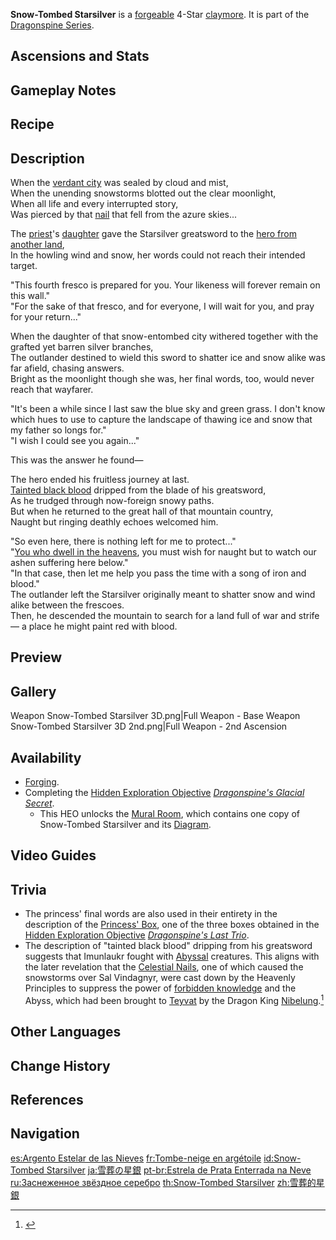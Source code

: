{{Weapon Infobox
|title          = Snow-Tombed Star&shy;sil&shy;ver
|id             = 12411
|image          = <gallery>
Weapon Snow-Tombed Starsilver.png|Base
Weapon Snow-Tombed Starsilver 2nd.png|2nd Ascension
</gallery>
|type           = Claymore
|releaseDate    = 2020-12-23
|quality        = 4
|base_atk       = 44
|2nd_stat_type  = Physical DMG Bonus
|2nd_stat       = 7.5%
|passive        = Frost Burial
|effect         = Hitting an opponent with Normal and Charged Attacks has a (var1)% chance of forming and dropping an Everfrost Icicle above them, dealing [[AoE]] DMG equal to (var2)% of ATK. Opponents affected by Cryo are instead dealt DMG equal to (var3)% of ATK. Can only occur once every 10s.
|eff_rank1_var1 = 60
|eff_rank2_var1 = 70
|eff_rank3_var1 = 80
|eff_rank4_var1 = 90
|eff_rank5_var1 = 100
|eff_rank1_var2 = 80
|eff_rank2_var2 = 95
|eff_rank3_var2 = 110
|eff_rank4_var2 = 125
|eff_rank5_var2 = 140
|eff_rank1_var3 = 200
|eff_rank2_var3 = 240
|eff_rank3_var3 = 280
|eff_rank4_var3 = 320
|eff_rank5_var3 = 360
|eff_att1       = Physical DMG
|eff_att2       = AoE
|eff_att3       = Effect Triggered by Normal Attack
|series         = Dragonspine
|obtain         = Forging
|obtain2        = ''[[Dragonspine's Glacial Secret]]''
|diagram        = ''[[Dragonspine's Glacial Secret]]''
}}
{{Description|An ancient greatsword that was stored between frescoes. Forged from Starsilver, it has the power to cleave through ice and snow.}}
'''Snow-Tombed Starsilver''' is a [[forge]]able 4-Star [[claymore]]. It is part of the [[Dragonspine Series]]. 

==Ascensions and Stats==
{{Weapon Ascensions and Stats
|ascendMat1 = Tile of Decarabian's Tower
|ascendMat2 = Debris of Decarabian's City
|ascendMat3 = Fragment of Decarabian's Epic
|ascendMat4 = Scattered Piece of Decarabian's Dream
|bossMat1   = Heavy Horn
|bossMat2   = Black Bronze Horn
|bossMat3   = Black Crystal Horn
|commonMat1 = Slime Condensate
|commonMat2 = Slime Secretions
|commonMat3 = Slime Concentrate
}}

==Gameplay Notes==
{{Transclude|Dragonspine Series|Gameplay Notes}}

==Recipe==
{{Recipe
|type = Forging
|Northlander Claymore Billet = 1
|Crystal Chunk = 50
|Starsilver = 50
|Mora = 500
|time = 10s
|sort = Northlander Claymore Billet;Crystal Chunk;Starsilver;Mora
}}

==Description==
When the [[Sal Vindagnyr|verdant city]] was sealed by cloud and mist,<br>
When the unending snowstorms blotted out the clear moonlight,<br>
When all life and every interrupted story,<br>
Was pierced by that [[Skyfrost Nail|nail]] that fell from the azure skies...

The [[Varuch|priest]]'s [[Princess of Sal Vindagnyr|daughter]] gave the Starsilver greatsword to the [[Imunlaukr|hero from another land]],<br>
In the howling wind and snow, her words could not reach their intended target.

"This fourth fresco is prepared for you. Your likeness will forever remain on this wall."<br>
"For the sake of that fresco, and for everyone, I will wait for you, and pray for your return..."

When the daughter of that snow-entombed city withered together with the grafted yet barren silver branches,<br>
The outlander destined to wield this sword to shatter ice and snow alike was far afield, chasing answers.<br>
Bright as the moonlight though she was, her final words, too, would never reach that wayfarer.

"It's been a while since I last saw the blue sky and green grass. I don't know which hues to use to capture the landscape of thawing ice and snow that my father so longs for."<br>
"I wish I could see you again..."

This was the answer he found&mdash;

The hero ended his fruitless journey at last.<br>
[[Abyss|Tainted black blood]] dripped from the blade of his greatsword,<br>
As he trudged through now-foreign snowy paths.<br>
But when he returned to the great hall of that mountain country,<br>
Naught but ringing deathly echoes welcomed him.

"So even here, there is nothing left for me to protect..."<br>
"[[Heavenly Principles|You who dwell in the heavens]], you must wish for naught but to watch our ashen suffering here below."<br>
"In that case, then let me help you pass the time with a song of iron and blood."<br>
The outlander left the Starsilver originally meant to shatter snow and wind alike between the frescoes.<br>
Then, he descended the mountain to search for a land full of war and strife &mdash; a place he might paint red with blood.

==Preview==
{{Preview
|file    = Weapon Snow-Tombed Starsilver Passive
|caption = Passive: Frost Burial - Everfrost Icicle Triggered
}}

==Gallery==
<gallery>
Weapon Snow-Tombed Starsilver 3D.png|Full Weapon - Base
Weapon Snow-Tombed Starsilver 3D 2nd.png|Full Weapon - 2nd Ascension
</gallery>

==Availability==
* [[Forging]].
* Completing the [[Hidden Exploration Objective]] ''[[Dragonspine's Glacial Secret]]''.
** This HEO unlocks the [[Mural Room]], which contains one copy of Snow-Tombed Starsilver and its [[Diagram]].

==Video Guides==
{{EVT
|video1   = https://youtu.be/RTQis_8FujE
|caption1 = How to obtain the Snow-Tombed Starsilver
}}

==Trivia==
* The princess' final words are also used in their entirety in the description of the [[Princess' Box]], one of the three boxes obtained in the [[Hidden Exploration Objective]] ''[[Dragonspine's Last Trio]]''.
* The description of "tainted black blood" dripping from his greatsword suggests that Imunlaukr fought with [[Abyss]]al creatures. This aligns with the later revelation that the [[Celestial Nail]]s, one of which caused the snowstorms over Sal Vindagnyr, were cast down by the Heavenly Principles to suppress the power of [[forbidden knowledge]] and the Abyss, which had been brought to [[Teyvat]] by the Dragon King [[Nibelung]].<ref>{{Ref/Quest|What Shape Does the Self Hold}}</ref>

==Other Languages==
{{Other Languages
|1_en     = Snow-Tombed Starsilver
|1_zhs    = 雪葬的星银
|1_zhs_rm = Xuě Zàng de Xīng Yín
|1_zht    = 雪葬的星銀
|1_zht_rm = Xuě Zàng de Xīng Yín
|1_zh_tl  = Snow-Tombed Starsilver
|1_ja     = 雪葬の星銀
|1_ja_rm  = Sessou no Seigin{{assumed}}
|1_ja_tl  = Snow-Tombed Starsilver
|1_ko     = 설장의 성은
|1_ko_rm  = Seoljang-ui Seong'eun
|1_ko_tl  = Snow-Tombed Starsilver
|1_es     = Argento Estelar de las Nieves
|1_es_tl  = Star Silver of the Snows
|1_fr     = Tombe-neige en argétoile
|1_fr_tl  = Snowfall of Starsilver
|1_fr_note = {{fr|Tombe}} can be translated as both "tomb" and "fall"; therefore, this weapon's name can also be understood as "Snow-Tomb of Starsilver."
|1_ru     = Заснеженное звёздное серебро
|1_ru_tl  = Snow-Covered Star Silver
|1_th     = Snow-Tombed Starsilver
|1_vi     = Tuyết Vùi Tinh Ngân
|1_vi_tl  = Snow-Covered Starsilver
|1_de     = Unter Schnee begrabenes Sternsilber
|1_de_tl  = Star-Silver Buried Under Snow
|1_id     = Snow-Tombed Starsilver
|1_pt     = Estrela de Prata Enterrada na Neve
|1_pt_tl  = Star of Silver Entombed in Snow
|1_tr     = Karlı Gümüş Yıldız
|1_tr_tl  = Snowy Silver Star
|1_it     = Argento astrale delle nevi
|1_it_tl  = Astral Silver of Snow
|2_en     = Frost Burial
|2_zhs    = 霜葬
|2_zhs_rm = Shuāngzàng
|2_zht    = 霜葬
|2_zht_rm = Shuāngzàng
|2_zh_tl  = Frost Burial
|2_ja     = 霜の埋葬
|2_ja_rm  = Shimo no Maisou
|2_ja_tl  = Burial of Frost
|2_ko     = 서리의 매장
|2_ko_rm  = Seori-ui Maejang
|2_ko_tl  = Burial of Frost
|2_es     = Entierro helado
|2_es_tl  = Frozen Burial
|2_fr     = Deuil givré
|2_fr_tl  = Frost Mourning
|2_ru     = Морозное погребение
|2_ru_tl  = Frosty Burial
|2_th     = Frost Burial
|2_vi     = Sương Táng
|2_vi_tl  = 
|2_de     = Frostgrab
|2_de_tl  = Frost Grave
|2_id     = Frost Burial
|2_pt     = Enterro Congelante
|2_pt_tl  = 
|2_tr     = Buzul Mezar
|2_tr_tl  = Glacial Grave
|2_it     = Sepoltura gelata
|2_it_tl  = Frozen Burial
}}

==Change History==
{{Change History|1.2}}

==References==
{{Reflist}}

==Navigation==
{{Weapons by Series Navbox|series=Dragonspine}}
{{Weapon Navbox|Claymores}}

[[es:Argento Estelar de las Nieves]]
[[fr:Tombe-neige en argétoile]]
[[id:Snow-Tombed Starsilver]]
[[ja:雪葬の星銀]]
[[pt-br:Estrela de Prata Enterrada na Neve]]
[[ru:Заснеженное звёздное серебро]]
[[th:Snow-Tombed Starsilver]]
[[zh:雪葬的星銀]]